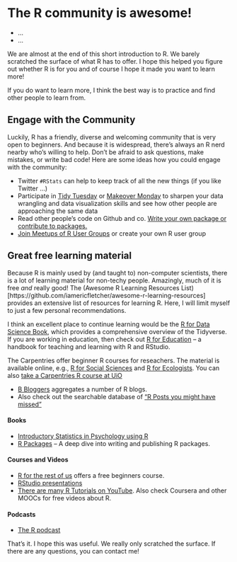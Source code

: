 # The R community is awesome!

:::{ .goals }
* ...
* ...
:::

We are almost at the end of this short introduction to R. We barely scratched the surface of what R has to offer. I hope this helped you figure out whether R is for you and of course I hope it made you want to learn more!

If you do want to learn more, I think the best way is to practice and find other people to learn from.

## Engage with the Community

Luckily, R has a friendly, diverse and welcoming community that is very open to beginners. And because it is widespread, there's always an R nerd nearby who's willing to help. Don't be afraid to ask questions, make mistakes, or write bad code! Here are some ideas how you could engage with the community:

- Twitter `#RStats` can help to keep track of all the new things (if you like Twitter ...)
- Participate in [Tidy Tuesday](https://github.com/rfordatascience/tidytuesday) or [Makeover Monday](https://www.makeovermonday.co.uk/) to sharpen your data wrangling and data visualization skills and see how other people are approaching the same data
- Read other people's code on Github and co. [Write your own package or contribute to packages.](https://www.rstudio.com/resources/rstudioglobal-2021/make-a-package-make-some-friends/)
- [Join Meetups of R User Groups](https://www.meetup.com/Oslo-useR-Group/) or create your own R user group

## Great free learning material

Because R is mainly used by (and taught to) non-computer scientists, there is a lot of learning material for non-techy people. Amazingly, much of it is free *and* really good! The (Awesome R Learning Resources List)[https://github.com/iamericfletcher/awesome-r-learning-resources] provides an extensive list of resources for learning R. Here, I will limit myself to just a few personal recommendations.

I think an excellent place to continue learning would be the [R for Data Science Book](https://r4ds.had.co.nz/), which provides a comprehensive overview of the Tidyverse. If you are working in education, then check out [R for Education](https://rstudio4edu.github.io/rstudio4edu-book/) -- a handbook for teaching and learning with R and RStudio.

The Carpentries offer beginner R courses for reseachers. The material is available online, e.g., [R for Social Sciences](https://datacarpentry.org/r-socialsci/) and [R for Ecologists](https://datacarpentry.org/R-ecology-lesson/). You can also [take a Carpentries R course at UiO](https://www.ub.uio.no/english/writing-publishing/dsc/carpentry-uio/)

- [B Bloggers](https://www.r-bloggers.com/) aggregates a number of R blogs.
- Also check out the searchable database of ["R Posts you might have missed"](https://alastairrushworth.github.io/searchable/searchable.html)

#### Books {-}

- [Introductory Statistics in Psychology using R](https://rpsystats.com/)
- [R Packages](https://r-pkgs.org/index.html) -- A deep dive into writing and publishing R packages.


#### Courses and Videos {-}


- [R for the rest of us](https://rfortherestofus.com/courses/getting-started/) offers a free beginners course.
- [RStudio presentations](https://www.rstudio.com/resources/webinars/)
- [There are many R Tutorials on YouTube](http://flavioazevedo.com/stats-and-r-blog/2016/9/13/learning-r-on-youtube). Also check Coursera and other MOOCs for free videos about R.

#### Podcasts {-}

- [The R podcast](https://r-podcast.org/)


That's it. I hope this was useful. We really only scratched the surface.
If there are any questions, you can contact me!

